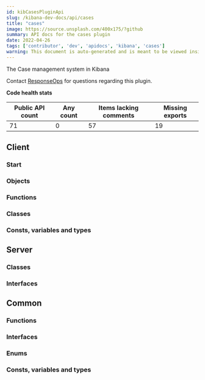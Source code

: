 ```yaml
---
id: kibCasesPluginApi
slug: /kibana-dev-docs/api/cases
title: "cases"
image: https://source.unsplash.com/400x175/?github
summary: API docs for the cases plugin
date: 2022-04-26
tags: ['contributor', 'dev', 'apidocs', 'kibana', 'cases']
warning: This document is auto-generated and is meant to be viewed inside our experimental, new docs system. Reach out in #docs-engineering for more info.
---
```


The Case management system in Kibana

Contact [ResponseOps](https://github.com/orgs/elastic/teams/response-ops) for questions regarding this plugin.

**Code health stats**

| Public API count  | Any count | Items lacking comments | Missing exports |
|-------------------|-----------|------------------------|-----------------|
| 71 | 0 | 57 | 19 |

## Client

### Start
<DocDefinitionList data={[casesObj.client.start]}/>

### Objects
<DocDefinitionList data={casesObj.client.objects}/>

### Functions
<DocDefinitionList data={casesObj.client.functions}/>

### Classes
<DocDefinitionList data={casesObj.client.classes}/>

### Consts, variables and types
<DocDefinitionList data={casesObj.client.misc}/>

## Server

### Classes
<DocDefinitionList data={casesObj.server.classes}/>

### Interfaces
<DocDefinitionList data={casesObj.server.interfaces}/>

## Common

### Functions
<DocDefinitionList data={casesObj.common.functions}/>

### Interfaces
<DocDefinitionList data={casesObj.common.interfaces}/>

### Enums
<DocDefinitionList data={casesObj.common.enums}/>

### Consts, variables and types
<DocDefinitionList data={casesObj.common.misc}/>

